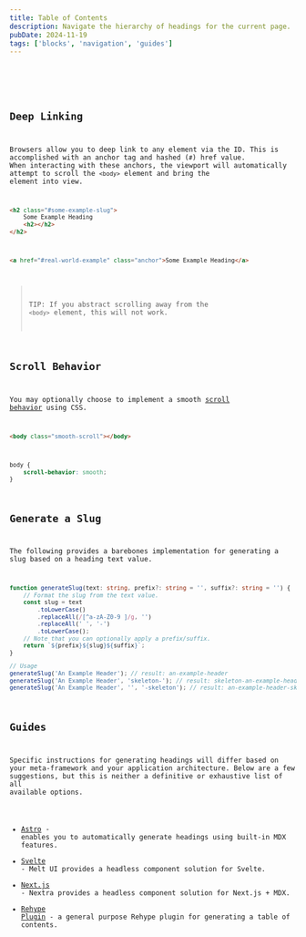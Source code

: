 ```yaml
---
title: Table of Contents
description: Navigate the hierarchy of headings for the current page.
pubDate: 2024-11-19
tags: ['blocks', 'navigation', 'guides']
---
```



<Preview client:visible>
	<Fragment slot="preview">
		<Default />
	</Fragment>
	<Fragment slot="code">
		<Code code={DefaultRaw} lang="astro" />
	</Fragment>
</Preview>

## Deep Linking

Browsers allow you to deep link to any element via the ID. This is accomplished with an anchor tag and hashed (`#`) href value. When interacting with these anchors, the viewport will automatically attempt to scroll the `<body>` element and bring the element into view.

```html
<h2 class="#some-example-slug">
	Some Example Heading
	<h2></h2>
</h2>
```

```html
<a href="#real-world-example" class="anchor">Some Example Heading</a>
```

> TIP: If you abstract scrolling away from the `<body>` element, this will not work.

## Scroll Behavior

You may optionally choose to implement a smooth [scroll behavior](https://developer.mozilla.org/en-US/docs/Web/CSS/scroll-behavior) using CSS.

```html
<body class="smooth-scroll"></body>
```

```css
body {
	scroll-behavior: smooth;
}
```

## Generate a Slug

The following provides a barebones implementation for generating a slug based on a heading text value.

```ts
function generateSlug(text: string, prefix?: string = '', suffix?: string = '') {
	// Format the slug from the text value.
	const slug = text
		.toLowerCase()
		.replaceAll(/[^a-zA-Z0-9 ]/g, '')
		.replaceAll(' ', '-')
		.toLowerCase();
	// Note that you can optionally apply a prefix/suffix.
	return `${prefix}${slug}${suffix}`;
}

// Usage
generateSlug('An Example Header'); // result: an-example-header
generateSlug('An Example Header', 'skeleton-'); // result: skeleton-an-example-header
generateSlug('An Example Header', '', '-skeleton'); // result: an-example-header-skeleton
```

## Guides

Specific instructions for generating headings will differ based on your meta-framework and your application architecture. Below are a few suggestions, but this is neither a definitive or exhaustive list of all available options.

- [Astro](https://kld.dev/building-table-of-contents/) - enables you to automatically generate headings using built-in MDX features.
- [Svelte](https://www.melt-ui.com/docs/builders/table-of-contents) - Melt UI provides a headless component solution for Svelte.
- [Next.js](https://nextra.site/docs/docs-theme/theme-configuration#toc-sidebar) - Nextra provides a headless component solution for Next.js + MDX.
- [Rehype Plugin](https://github.com/stefanprobst/rehype-extract-toc) - a general purpose Rehype plugin for generating a table of contents.
